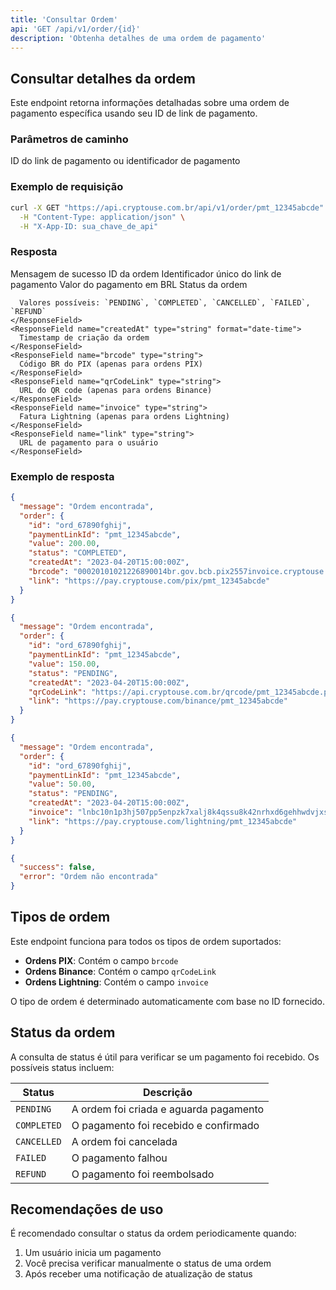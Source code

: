 ```yaml
---
title: 'Consultar Ordem'
api: 'GET /api/v1/order/{id}'
description: 'Obtenha detalhes de uma ordem de pagamento'
---
```


## Consultar detalhes da ordem

Este endpoint retorna informações detalhadas sobre uma ordem de pagamento específica usando seu ID de link de pagamento.

### Parâmetros de caminho

<ParamField path="id" type="string" required>
  ID do link de pagamento ou identificador de pagamento
</ParamField>

### Exemplo de requisição

```bash
curl -X GET "https://api.cryptouse.com.br/api/v1/order/pmt_12345abcde" \
  -H "Content-Type: application/json" \
  -H "X-App-ID: sua_chave_de_api"
```

### Resposta

<ResponseField name="message" type="string">
  Mensagem de sucesso
</ResponseField>

<ResponseField name="order" type="object">
  <Expandable title="Propriedades">
    <ResponseField name="id" type="string">
      ID da ordem
    </ResponseField>
    <ResponseField name="paymentLinkId" type="string">
      Identificador único do link de pagamento
    </ResponseField>
    <ResponseField name="value" type="number">
      Valor do pagamento em BRL
    </ResponseField>
    <ResponseField name="status" type="string">
      Status da ordem
      
      Valores possíveis: `PENDING`, `COMPLETED`, `CANCELLED`, `FAILED`, `REFUND`
    </ResponseField>
    <ResponseField name="createdAt" type="string" format="date-time">
      Timestamp de criação da ordem
    </ResponseField>
    <ResponseField name="brcode" type="string">
      Código BR do PIX (apenas para ordens PIX)
    </ResponseField>
    <ResponseField name="qrCodeLink" type="string">
      URL do QR code (apenas para ordens Binance)
    </ResponseField>
    <ResponseField name="invoice" type="string">
      Fatura Lightning (apenas para ordens Lightning)
    </ResponseField>
    <ResponseField name="link" type="string">
      URL de pagamento para o usuário
    </ResponseField>
  </Expandable>
</ResponseField>

### Exemplo de resposta

<CodeGroup>

```json Sucesso - Ordem PIX (200)
{
  "message": "Ordem encontrada",
  "order": {
    "id": "ord_67890fghij",
    "paymentLinkId": "pmt_12345abcde",
    "value": 200.00,
    "status": "COMPLETED",
    "createdAt": "2023-04-20T15:00:00Z",
    "brcode": "00020101021226890014br.gov.bcb.pix2557invoice.cryptouse.com/pmt_12345abcde5204000053039865802BR5913Empresa PIX6008Sao Paulo62290525pmt_12345abcde1234567890123640230A",
    "link": "https://pay.cryptouse.com/pix/pmt_12345abcde"
  }
}
```

```json Sucesso - Ordem Binance (200)
{
  "message": "Ordem encontrada",
  "order": {
    "id": "ord_67890fghij",
    "paymentLinkId": "pmt_12345abcde",
    "value": 150.00,
    "status": "PENDING",
    "createdAt": "2023-04-20T15:00:00Z",
    "qrCodeLink": "https://api.cryptouse.com.br/qrcode/pmt_12345abcde.png",
    "link": "https://pay.cryptouse.com/binance/pmt_12345abcde"
  }
}
```

```json Sucesso - Ordem Lightning (200)
{
  "message": "Ordem encontrada",
  "order": {
    "id": "ord_67890fghij",
    "paymentLinkId": "pmt_12345abcde",
    "value": 50.00,
    "status": "PENDING",
    "createdAt": "2023-04-20T15:00:00Z",
    "invoice": "lnbc10n1p3hj507pp5enpzk7xalj8k4qssu8k42nrhxd6gehhwdvjxs9w39m9u2xcyxsdqqcqzpgxqyz5vqsp5usyc0ezh9l7m4drja5g56xe6aqsmuhts6j6fxurpsju75h8tn76q9qyyssqj4zs3jtm764fgdcgx067j8tjdvqhh2rpnl6v0ntlc6j8w4jt6qmx3fjc9vl0x9s3gkqfm4qsf2j9c3z7zjtmf6mw2886xdnljnrgpf9ykx6",
    "link": "https://pay.cryptouse.com/lightning/pmt_12345abcde"
  }
}
```

```json Ordem não encontrada (404)
{
  "success": false,
  "error": "Ordem não encontrada"
}
```

</CodeGroup>

## Tipos de ordem

Este endpoint funciona para todos os tipos de ordem suportados:

- **Ordens PIX**: Contém o campo `brcode`
- **Ordens Binance**: Contém o campo `qrCodeLink`
- **Ordens Lightning**: Contém o campo `invoice`

O tipo de ordem é determinado automaticamente com base no ID fornecido.

## Status da ordem

A consulta de status é útil para verificar se um pagamento foi recebido. Os possíveis status incluem:

| Status | Descrição |
|--------|-----------|
| `PENDING` | A ordem foi criada e aguarda pagamento |
| `COMPLETED` | O pagamento foi recebido e confirmado |
| `CANCELLED` | A ordem foi cancelada |
| `FAILED` | O pagamento falhou |
| `REFUND` | O pagamento foi reembolsado |

## Recomendações de uso

É recomendado consultar o status da ordem periodicamente quando:

1. Um usuário inicia um pagamento
2. Você precisa verificar manualmente o status de uma ordem
3. Após receber uma notificação de atualização de status 